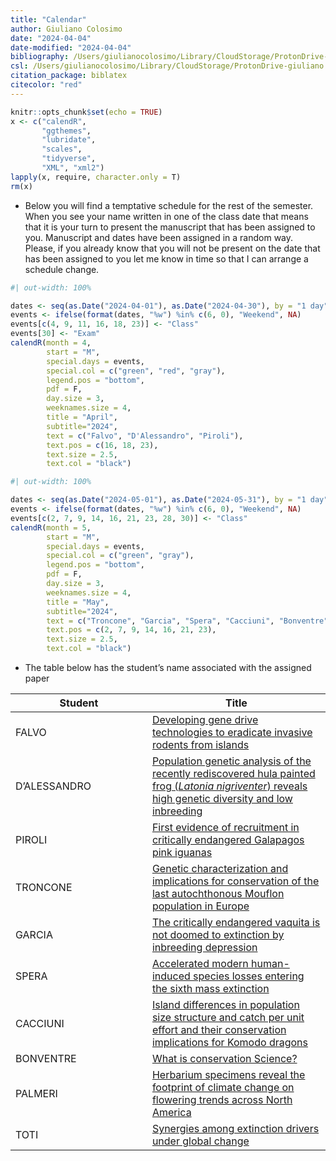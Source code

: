 ```yaml
---
title: "Calendar"
author: Giuliano Colosimo
date: "2024-04-04"
date-modified: "2024-04-04"
bibliography: /Users/giulianocolosimo/Library/CloudStorage/ProtonDrive-giuliano.colosimo@protonmail.com/manuscripts/literature/bibtex/comprehensive_database.bib
csl: /Users/giulianocolosimo/Library/CloudStorage/ProtonDrive-giuliano.colosimo@protonmail.com/manuscripts/literature/bibtex/apa_5th_edition.csl
citation_package: biblatex
citecolor: "red"
---
```


```r
knitr::opts_chunk$set(echo = TRUE)
x <- c("calendR",
       "ggthemes",
       "lubridate",
       "scales",
       "tidyverse",
       "XML", "xml2")
lapply(x, require, character.only = T)
rm(x)
```

- Below you will find a temptative schedule for the rest of the semester. When you see your name written in one of the class date that means that it is your turn to present the manuscript that has been assigned to you. Manuscript and dates have been assigned in a random way. Please, if you already know that you will not be present on the date that has been assigned to you let me know in time so that I can arrange a schedule change.


```r
#| out-width: 100%

dates <- seq(as.Date("2024-04-01"), as.Date("2024-04-30"), by = "1 day")
events <- ifelse(format(dates, "%w") %in% c(6, 0), "Weekend", NA)
events[c(4, 9, 11, 16, 18, 23)] <- "Class"
events[30] <- "Exam"
calendR(month = 4,
        start = "M",
        special.days = events,
        special.col = c("green", "red", "gray"),
        legend.pos = "bottom",
        pdf = F, 
        day.size = 3, 
        weeknames.size = 4, 
        title = "April",
        subtitle="2024",
        text = c("Falvo", "D'Alessandro", "Piroli"),
        text.pos = c(16, 18, 23),        
        text.size = 2.5,              
        text.col = "black")
```



```r
#| out-width: 100%

dates <- seq(as.Date("2024-05-01"), as.Date("2024-05-31"), by = "1 day")
events <- ifelse(format(dates, "%w") %in% c(6, 0), "Weekend", NA)
events[c(2, 7, 9, 14, 16, 21, 23, 28, 30)] <- "Class"
calendR(month = 5,
        start = "M",
        special.days = events,
        special.col = c("green", "gray"),
        legend.pos = "bottom",
        pdf = F, 
        day.size = 3, 
        weeknames.size = 4, 
        title = "May",
        subtitle="2024",
        text = c("Troncone", "Garcia", "Spera", "Cacciuni", "Bonventre", "Palmeri", "Toti"),
        text.pos = c(2, 7, 9, 14, 16, 21, 23),        
        text.size = 2.5,              
        text.col = "black")
```


- The table below has the student's name associated with the assigned paper


| Student      | Title            |
|--------------|------------------|
| FALVO        | [Developing gene drive technologies to eradicate invasive rodents from islands](https://drive.proton.me/urls/9WVQGE6J5M#GEndO0gEvVJq)      |
| D'ALESSANDRO | [Population genetic analysis of the recently rediscovered hula painted frog (*Latonia nigriventer*) reveals high genetic diversity and low inbreeding](https://drive.proton.me/urls/HQMV65ETB0#vB21xDrPrAXN) |
| PIROLI       | [First evidence of recruitment in critically endangered Galapagos pink iguanas](https://drive.proton.me/urls/TD1F4DDC70#hzwxC3gFnM51)  |
| TRONCONE     | [Genetic characterization and implications for conservation of the last autochthonous Mouflon population in Europe](https://drive.proton.me/urls/SW4YPN2ZGC#RWYgHuXfrvK4)   |
| GARCIA       | [The critically endangered vaquita is not doomed to extinction by inbreeding depression](https://drive.proton.me/urls/FJ5FMEQ8EC#QhbaqVfIyFkE)    |
| SPERA        | [Accelerated modern human-induced species losses entering the sixth mass extinction](https://drive.proton.me/urls/TQTJYX0CFR#vp0NSA7IbAva)     |
| CACCIUNI     | [Island differences in population size structure and catch per unit effort and their conservation implications for Komodo dragons](https://drive.proton.me/urls/A4H4P4BPQ4#qyJ15T7yUTeu)  |
| BONVENTRE    | [What is conservation Science?](https://drive.proton.me/urls/9NB7Y2T0T0#txxxIMgzHPIo)  |
| PALMERI      | [Herbarium specimens reveal the footprint of climate change on flowering trends across North America](https://drive.proton.me/urls/A8Z10R82RR#LFqcygcJtOjj)  |
| TOTI         | [Synergies among extinction drivers under global change](https://drive.proton.me/urls/HZ2HRWEMXR#IFj88GjFUk78)    |